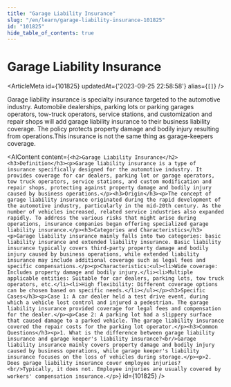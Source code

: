```yaml
---
title: "Garage Liability Insurance"
slug: "/en/learn/garage-liability-insurance-101825"
id: "101825"
hide_table_of_contents: true
---
```



# Garage Liability Insurance

<ArticleMeta id={101825} updatedAt={'2023-09-25 22:58:58'} alias={`[]`} />
<div className='border-solid border-b border-t-0 my-4 border-[var(--ifm-color-gray-300)]' />

Garage liability insurance is specialty insurance targeted to the automotive industry. Automobile dealerships, parking lots or parking garages operators, tow-truck operators, service stations, and customization and repair shops will add garage liability insurance to their business liability coverage. The policy protects property damage and bodily injury resulting from operations.This insurance is not the same thing as garage-keepers coverage.

<AIContent content={`<h2>Garage Liability Insurance</h2><h3>Definition</h3><p>Garage liability insurance is a type of insurance specifically designed for the automotive industry. It provides coverage for car dealers, parking lot or garage operators, tow truck operators, service stations, and custom modification and repair shops, protecting against property damage and bodily injury caused by business operations.</p><h3>Origin</h3><p>The concept of garage liability insurance originated during the rapid development of the automotive industry, particularly in the mid-20th century. As the number of vehicles increased, related service industries also expanded rapidly. To address the various risks that might arise during operations, insurance companies began offering specialized garage liability insurance.</p><h3>Categories and Characteristics</h3><p>Garage liability insurance mainly falls into two categories: basic liability insurance and extended liability insurance. Basic liability insurance typically covers third-party property damage and bodily injury caused by business operations, while extended liability insurance may include additional coverage such as legal fees and specific compensations.</p><p>Characteristics:<ul><li>Wide coverage: Includes property damage and bodily injury.</li><li>Multiple applicable entities: Suitable for car dealers, parking lots, tow truck operators, etc.</li><li>High flexibility: Different coverage options can be chosen based on specific needs.</li></ul></p><h3>Specific Cases</h3><p>Case 1: A car dealer held a test drive event, during which a vehicle lost control and injured a pedestrian. The garage liability insurance provided coverage for legal fees and compensation for the dealer.</p><p>Case 2: A parking lot had a slippery surface that caused damage to a parked vehicle. The garage liability insurance covered the repair costs for the parking lot operator.</p><h3>Common Questions</h3><p>1. What is the difference between garage liability insurance and garage keeper's liability insurance?<br/>Garage liability insurance mainly covers property damage and bodily injury caused by business operations, while garage keeper's liability insurance focuses on the loss of vehicles during storage.</p><p>2. Does garage liability insurance cover employee injuries?<br/>Typically, it does not. Employee injuries are usually covered by workers' compensation insurance.</p>`} id={101825} />
